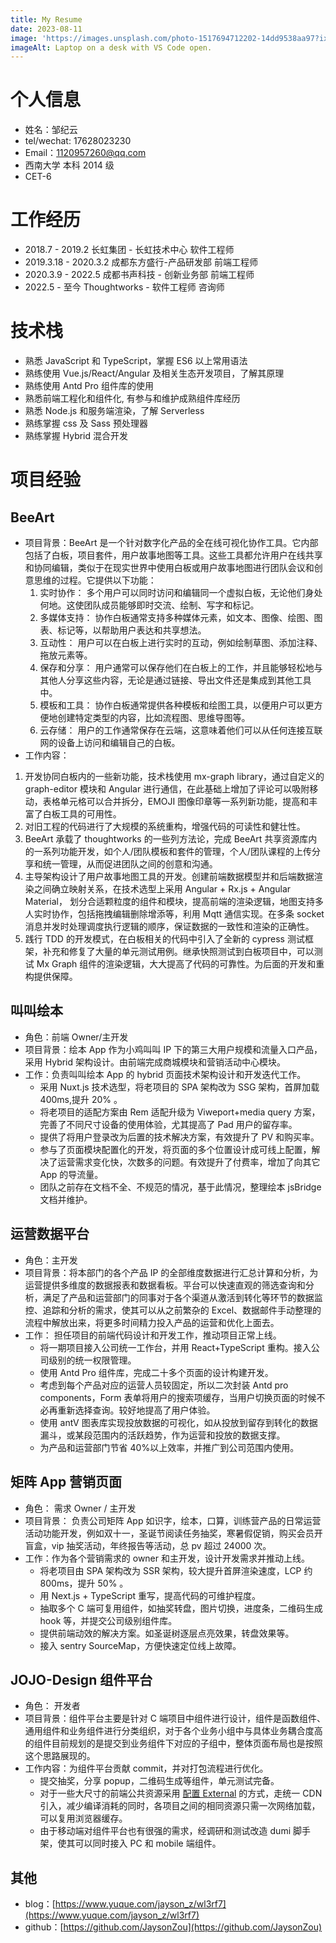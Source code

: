 ```yaml
---
title: My Resume
date: 2023-08-11
image: 'https://images.unsplash.com/photo-1517694712202-14dd9538aa97?ixlib=rb-1.2.1&ixid=eyJhcHBfaWQiOjEyMDd9&auto=format&fit=crop&w=2100&q=80'
imageAlt: Laptop on a desk with VS Code open.
---
```


# 个人信息

- 姓名：邹纪云
- tel/wechat: 17628023230
- Email：1120957260@qq.com
- 西南大学 本科 2014 级
- CET-6

# 工作经历

- 2018.7 - 2019.2 长虹集团 - 长虹技术中心 软件工程师
- 2019.3.18 - 2020.3.2 成都东方盛行-产品研发部 前端工程师
- 2020.3.9 - 2022.5 成都书声科技 - 创新业务部 前端工程师
- 2022.5 - 至今 Thoughtworks - 软件工程师 咨询师

# 技术栈

- 熟悉 JavaScript 和 TypeScript，掌握 ES6 以上常用语法
- 熟练使用 Vue.js/React/Angular 及相关生态开发项目，了解其原理
- 熟练使用 Antd Pro 组件库的使用
- 熟悉前端工程化和组件化, 有参与和维护成熟组件库经历
- 熟悉 Node.js 和服务端渲染，了解 Serverless
- 熟练掌握 css 及 Sass 预处理器
- 熟练掌握 Hybrid 混合开发

# 项目经验

## BeeArt

- 项目背景：BeeArt 是一个针对数字化产品的全在线可视化协作工具。它内部包括了白板，项目套件，用户故事地图等工具。这些工具都允许用户在线共享和协同编辑，类似于在现实世界中使用白板或用户故事地图进行团队会议和创意思维的过程。它提供以下功能：
  1.  实时协作： 多个用户可以同时访问和编辑同一个虚拟白板，无论他们身处何地。这使团队成员能够即时交流、绘制、写字和标记。
  2.  多媒体支持： 协作白板通常支持多种媒体元素，如文本、图像、绘图、图表、标记等，以帮助用户表达和共享想法。
  3.  互动性： 用户可以在白板上进行实时的互动，例如绘制草图、添加注释、拖放元素等。
  4.  保存和分享： 用户通常可以保存他们在白板上的工作，并且能够轻松地与其他人分享这些内容，无论是通过链接、导出文件还是集成到其他工具中。
  5.  模板和工具： 协作白板通常提供各种模板和绘图工具，以便用户可以更方便地创建特定类型的内容，比如流程图、思维导图等。
  6.  云存储： 用户的工作通常保存在云端，这意味着他们可以从任何连接互联网的设备上访问和编辑自己的白板。
- 工作内容：

1. 开发协同白板内的一些新功能，技术栈使用 mx-graph library，通过自定义的 graph-editor 模块和 Angular 进行通信，在此基础上增加了评论可以吸附移动，表格单元格可以合并拆分，EMOJI 图像印章等一系列新功能，提高和丰富了白板工具的可用性。
2. 对旧工程的代码进行了大规模的系统重构，增强代码的可读性和健壮性。
3. BeeArt 承载了 thoughtworks 的一些列方法论，完成 BeeArt 共享资源库内的一系列功能开发，如个人/团队模板和套件的管理，个人/团队课程的上传分享和统一管理，从而促进团队之间的创意和沟通。
4. 主导架构设计了用户故事地图工具的开发。创建前端数据模型并和后端数据渲染之间确立映射关系，在技术选型上采用 Angular + Rx.js + Angular Material， 划分合适颗粒度的组件和模块，提高前端的渲染逻辑，地图支持多人实时协作，包括拖拽编辑删除增添等，利用 Mqtt 通信实现。在多条 socket 消息并发时处理调度执行逻辑的顺序，保证数据的一致性和渲染的正确性。
5. 践行 TDD 的开发模式，在白板相关的代码中引入了全新的 cypress 测试框架，补充和修复了大量的单元测试用例。继承快照测试到白板项目中，可以测试 Mx Graph 组件的渲染逻辑，大大提高了代码的可靠性。为后面的开发和重构提供保障。

## 叫叫绘本

- 角色：前端 Owner/主开发
- 项目背景：绘本 App 作为小鸡叫叫 IP 下的第三大用户规模和流量入口产品，采用 Hybrid 架构设计。由前端完成商城模块和营销活动中心模块。
- 工作：负责叫叫绘本 App 的 hybrid 页面技术架构设计和开发迭代工作。
  - 采用 Nuxt.js 技术选型，将老项目的 SPA 架构改为 SSG 架构，首屏加载 400ms,提升 20% 。
  - 将老项目的适配方案由 Rem 适配升级为 Viweport+media query 方案，完善了不同尺寸设备的使用体验，尤其提高了 Pad 用户的留存率。
  - 提供了将用户登录改为后置的技术解决方案，有效提升了 PV 和购买率。
  - 参与了页面模块配置化的开发，将页面的多个位置设计成可线上配置，解决了运营需求变化快，次数多的问题。有效提升了付费率，增加了向其它 App 的导流量。
  - 团队之前存在文档不全、不规范的情况，基于此情况，整理绘本 jsBridge 文档并维护。

## 运营数据平台

- 角色：主开发
- 项目背景：将本部门的各个产品 IP 的全部维度数据进行汇总计算和分析，为运营提供多维度的数据报表和数据看板。平台可以快速直观的筛选查询和分析，满足了产品和运营部门的同事对于各个渠道从激活到转化等环节的数据监控、追踪和分析的需求，使其可以从之前繁杂的 Excel、数据邮件手动整理的流程中解放出来，将更多时间精力投入产品的运营和优化上面去。
- 工作： 担任项目的前端代码设计和开发工作，推动项目正常上线。
  - 将一期项目接入公司统一工作台，并用 React+TypeScript 重构。接入公司级别的统一权限管理。
  - 使用 Antd Pro 组件库，完成二十多个页面的设计构建开发。
  - 考虑到每个产品对应的运营人员较固定，所以二次封装 Antd pro components，Form 表单将用户的搜索项缓存，当用户切换页面的时候不必再重新选择查询。较好地提高了用户体验。
  - 使用 antV 图表库实现投放数据的可视化，如从投放到留存到转化的数据漏斗，或某段范围内的活跃趋势，作为运营和投放的数据支撑。
  - 为产品和运营部门节省 40%以上效率，并推广到公司范围内使用。

## 矩阵 App 营销页面

- 角色： 需求 Owner / 主开发
- 项目背景： 负责公司矩阵 App 如识字，绘本，口算，训练营产品的日常运营活动功能开发，例如双十一，圣诞节阅读任务抽奖，寒暑假促销，购买会员开盲盒，vip 抽奖活动，年终报告等活动，总 pv 超过 24000 次。
- 工作：作为各个营销需求的 owner 和主开发，设计开发需求并推动上线。
  - 将老项目由 SPA 架构改为 SSR 架构，较大提升首屏渲染速度，LCP 约 800ms，提升 50% 。
  - 用 Next.js + TypeScript 重写，提高代码的可维护程度。
  - 抽取多个 C 端可复用组件，如抽奖转盘，图片切换，进度条，二维码生成 hook 等，并提交公司级别组件库。
  - 提供前端动效的解决方案。如圣诞树逐层点亮效果，转盘效果等。
  - 接入 sentry SourceMap，方便快速定位线上故障。

## JOJO-Design 组件平台

- 角色： 开发者
- 项目背景：组件平台主要是针对 C 端项目中组件进行设计，组件是函数组件、通用组件和业务组件进行分类组织，对于各个业务小组中与具体业务耦合度高的组件目前规划的是提交到业务组件下对应的子组中，整体页面布局也是按照这个思路展现的。
- 工作内容：为组件平台贡献 commit，并对打包流程进行优化。
  - 提交抽奖，分享 popup，二维码生成等组件，单元测试完备。
  - 对于一些大尺寸的前端公共资源采用 [配置 External](https://umijs.org/zh-CN/guide/boost-compile-speed#%E9%85%8D%E7%BD%AE-externals) 的方式，走统一 CDN 引入，减少编译消耗的同时，各项目之间的相同资源只需一次网络加载，可以复用浏览器缓存。
  - 由于移动端对组件平台也有很强的需求，经调研和测试改造 dumi 脚手架，使其可以同时接入 PC 和 mobile 端组件。

## 其他

- blog：[https://www.yuque.com/jayson_z/wl3rf7](https://www.yuque.com/jayson_z/wl3rf7)
- github：[https://github.com/JaysonZou](https://github.com/JaysonZou)
